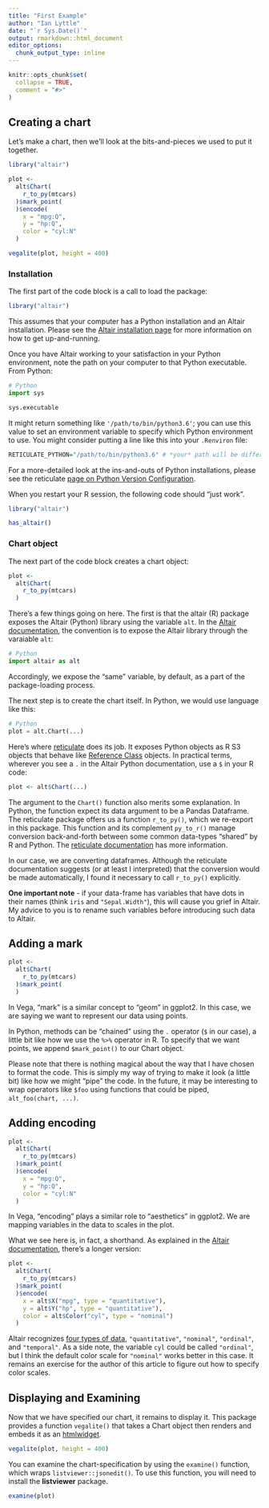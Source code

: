 ```yaml
---
title: "First Example"
author: "Ian Lyttle"
date: "`r Sys.Date()`"
output: rmarkdown::html_document
editor_options: 
  chunk_output_type: inline
---
```


```r
knitr::opts_chunk$set(
  collapse = TRUE,
  comment = "#>"
)
```

## Creating a chart

Let's make a chart, then we'll look at the bits-and-pieces we used to put it together.

```r
library("altair")

plot <- 
  alt$Chart(
    r_to_py(mtcars)
  )$mark_point(
  )$encode(
    x = "mpg:Q",
    y = "hp:Q",
    color = "cyl:N"
  )

vegalite(plot, height = 400)
```

### Installation

The first part of the code block is a call to load the package: 

```r
library("altair")
```

This assumes that your computer has a Python installation and an Altair installation. Please see the [Altair installation page](https://altair-viz.github.io/getting_started/installation.html) for more information on how to get up-and-running.

Once you have Altair working to your satisfaction in your Python environment, note the path on your computer to that Python executable. From Python:

```python
# Python
import sys

sys.executable
```

It might return something like `'/path/to/bin/python3.6'`; you can use this value to set an environment variable to specify which Python environment to use. You might consider putting a line like this into your `.Renviron` file:

```r
RETICULATE_PYTHON="/path/to/bin/python3.6" # *your* path will be different
```

For a more-detailed look at the ins-and-outs of Python installations, please see the reticulate [page on Python Version Configuration](https://rstudio.github.io/reticulate/articles/versions.html).

When you restart your R session, the following code should "just work".

```r
library("altair")

has_altair()
```

### Chart object

The next part of the code block creates a chart object:

```r
plot <- 
  alt$Chart(
    r_to_py(mtcars)
  )
```

There's a few things going on here. The first is that the altair (R) package exposes the Altair (Python) library using the variable `alt`. In the [Altair documentation](https://altair-viz.github.io/getting_started/overview.html), the convention is to expose the Altair library through the varaiable `alt`:

```python
# Python
import altair as alt
```

Accordingly, we expose the "same" variable, by default, as a part of the package-loading process. 

The next step is to create the chart itself. In Python, we would use language like this:

```python
# Python
plot = alt.Chart(...)
```

Here's where [reticulate](https://rstudio.github.io/reticulate/) does its job. It exposes Python objects as R S3 objects that behave like [Reference Class](http://adv-r.had.co.nz/OO-essentials.html#rc) objects. In practical terms, wherever you see a `.` in the Altair Python documentation, use a `$` in your R code:

```r
plot <- alt$Chart(...)
```

The argument to the `Chart()` function also merits some explanation. In Python, the function expect its data argument to be a Pandas Dataframe. The reticulate package offers us a function `r_to_py()`, which we re-export in this package. This function and its complement `py_to_r()` manage conversion back-and-forth between some common data-types "shared" by R and Python. The [reticulate documentation](https://rstudio.github.io/reticulate/index.html#type-conversions) has more information.

In our case, we are converting dataframes. Although the reticulate documentation suggests (or at least I interpreted) that the conversion would be made automatically, I found it necessary to call `r_to_py()` explicitly.

**One important note** - if your data-frame has variables that have dots in their names (think `iris` and `"Sepal.Width"`), this will cause you grief in Altair. My advice to you is to rename such variables before introducing such data to Altair.

## Adding a mark

```r
plot <- 
  alt$Chart(
    r_to_py(mtcars)
  )$mark_point(
  )
```

In Vega, "mark" is a similar concept to "geom" in ggplot2. In this case, we are saying we want to represent our data using points.

In Python, methods can be "chained" using the `.` operator (`$` in our case), a little bit like how we use the `%>%` operator in R. To specify that we want points, we append `$mark_point()` to our Chart object.

Please note that there is nothing magical about the way that I have chosen to format the code. This is simply my way of trying to make it look (a little bit) like how we might "pipe" the code. In the future, it may be interesting to wrap operators like `$foo` using functions that could be piped, `alt_foo(chart, ...)`.

## Adding encoding

```r
plot <- 
  alt$Chart(
    r_to_py(mtcars)
  )$mark_point(
  )$encode(
    x = "mpg:Q",
    y = "hp:Q",
    color = "cyl:N"
  )
```

In Vega, "encoding" plays a similar role to "aesthetics" in ggplot2. We are mapping variables in the data to scales in the plot.

What we see here is, in fact, a shorthand. As explained in the [Altair documentation](https://altair-viz.github.io/user_guide/encoding.html#encoding-shorthands), there's a longer version:

```r
plot <- 
  alt$Chart(
    r_to_py(mtcars)
  )$mark_point(
  )$encode(
    x = alt$X("mpg", type = "quantitative"),
    y = alt$Y("hp", type = "quantitative"),
    color = alt$Color("cyl", type = "nominal") 
  )
```

Altair recognizes [four types of data](https://altair-viz.github.io/user_guide/encoding.html#data-types), `"quantitative"`, `"nominal"`, `"ordinal"`, and `"temporal"`. As a side note, the variable `cyl` could be called `"ordinal"`, but I think the default color scale for `"nominal"` works better in this case. It remains an exercise for the author of this article to figure out how to specify color scales.


## Displaying and Examining

Now that we have specified our chart, it remains to display it. This package provides a function `vegalite()` that takes a Chart object then renders and embeds it as an [htmlwidget](https://www.htmlwidgets.org).

```r
vegalite(plot, height = 400)
```

You can examine the chart-specification by using the `examine()` function, which wraps `listviewer::jsonedit()`. To use this function, you will need to install the **listviewer** package.

```r
examine(plot)
```
